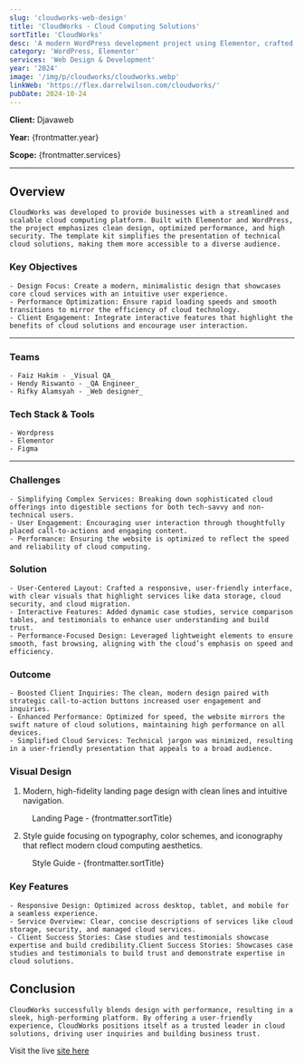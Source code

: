 ```yaml
---
slug: 'cloudworks-web-design'
title: 'CloudWorks - Cloud Computing Solutions'
sortTitle: 'CloudWorks'
desc: 'A modern WordPress development project using Elementor, crafted as a scalable template kit for cloud computing solutions with a focus on performance and security.'
category: 'WordPress, Elementor'
services: 'Web Design & Development'
year: '2024'
image: '/img/p/cloudworks/cloudworks.webp'
linkWeb: 'https://flex.darrelwilson.com/cloudworks/'
pubDate: 2024-10-24
---
```



**Client:** Djavaweb

**Year:** {frontmatter.year}

**Scope:** {frontmatter.services}

---

## Overview

    CloudWorks was developed to provide businesses with a streamlined and scalable cloud computing platform. Built with Elementor and WordPress, the project emphasizes clean design, optimized performance, and high security. The template kit simplifies the presentation of technical cloud solutions, making them more accessible to a diverse audience.

### Key Objectives

    - Design Focus: Create a modern, minimalistic design that showcases core cloud services with an intuitive user experience.
    - Performance Optimization: Ensure rapid loading speeds and smooth transitions to mirror the efficiency of cloud technology.
    - Client Engagement: Integrate interactive features that highlight the benefits of cloud solutions and encourage user interaction.

---

### Teams

    - Faiz Hakim - _Visual QA_
    - Hendy Riswanto - _QA Engineer_
    - Rifky Alamsyah - _Web designer_

### Tech Stack & Tools

    - Wordpress
    - Elementor
    - Figma

---

### Challenges

    - Simplifying Complex Services: Breaking down sophisticated cloud offerings into digestible sections for both tech-savvy and non-technical users.
    - User Engagement: Encouraging user interaction through thoughtfully placed call-to-actions and engaging content.
    - Performance: Ensuring the website is optimized to reflect the speed and reliability of cloud computing.

### Solution

    - User-Centered Layout: Crafted a responsive, user-friendly interface, with clear visuals that highlight services like data storage, cloud security, and cloud migration.
    - Interactive Features: Added dynamic case studies, service comparison tables, and testimonials to enhance user understanding and build trust.
    - Performance-Focused Design: Leveraged lightweight elements to ensure smooth, fast browsing, aligning with the cloud’s emphasis on speed and efficiency.

### Outcome

    - Boosted Client Inquiries: The clean, modern design paired with strategic call-to-action buttons increased user engagement and inquiries.
    - Enhanced Performance: Optimized for speed, the website mirrors the swift nature of cloud solutions, maintaining high performance on all devices.
    - Simplified Cloud Services: Technical jargon was minimized, resulting in a user-friendly presentation that appeals to a broad audience.

### Visual Design

1. Modern, high-fidelity landing page design with clean lines and intuitive navigation.

<figure>
  <Picture
    src={landingPage}
    alt='high fidelity design'
    formats={['avif', 'webp']}
  />
  <figcaption class='text-center'>
    Landing Page - {frontmatter.sortTitle}
  </figcaption>
</figure>

2. Style guide focusing on typography, color schemes, and iconography that reflect modern
   cloud computing aesthetics.

<figure>
  <Picture
    src={styleGuide}
    alt='high fidelity design'
    formats={['avif', 'webp']}
  />
  <figcaption class='text-center'>
    Style Guide - {frontmatter.sortTitle}
  </figcaption>
</figure>

### Key Features

    - Responsive Design: Optimized across desktop, tablet, and mobile for a seamless experience.
    - Service Overview: Clear, concise descriptions of services like cloud storage, security, and managed cloud services.
    - Client Success Stories: Case studies and testimonials showcase expertise and build credibility.Client Success Stories: Showcases case studies and testimonials to build trust and demonstrate expertise in cloud solutions.

## Conclusion

    CloudWorks successfully blends design with performance, resulting in a sleek, high-performing platform. By offering a user-friendly experience, CloudWorks positions itself as a trusted leader in cloud solutions, driving user inquiries and building business trust.

Visit the live <a href={frontmatter.linkWeb} target='_blank'>site here</a>

<a href={frontmatter.linkWeb} target='_blank'>
  <Picture src={mockup} alt='mockup design' formats={['avif', 'webp']} />
</a>
